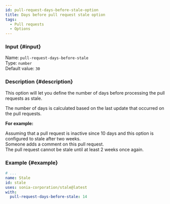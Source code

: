 ```yaml
---
id: pull-request-days-before-stale-option
title: Days before pull request stale option
tags:
  - Pull requests
  - Options
---
```


### Input {#input}

Name: `pull-request-days-before-stale`  
Type: `number`  
Default value: `30`

### Description {#description}

This option will let you define the number of days before processing the pull requests as stale.

The number of days is calculated based on the last update that occurred on the pull requests.

**For example:**

Assuming that a pull request is inactive since 10 days and this option is configured to stale after two weeks.  
Someone adds a comment on this pull request.  
The pull request cannot be stale until at least 2 weeks once again.

### Example {#example}

```yml {6}
# ...
name: Stale
id: stale
uses: sonia-corporation/stale@latest
with:
  pull-request-days-before-stale: 14
```
